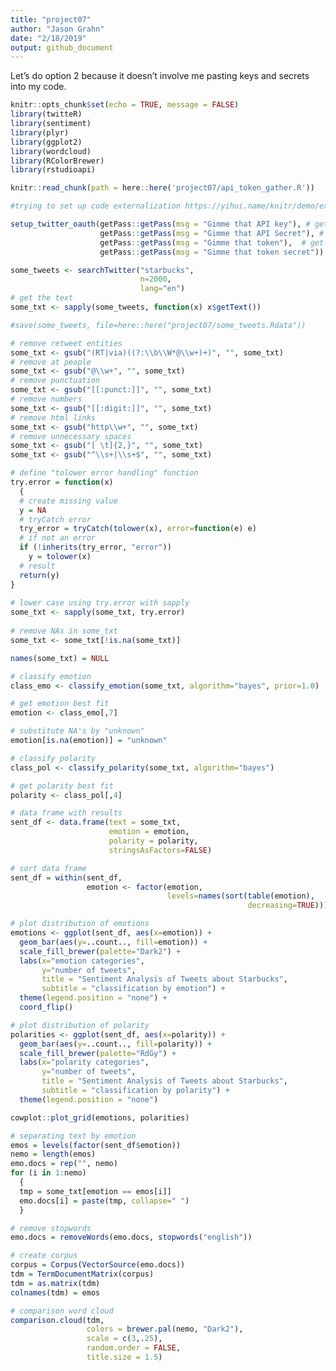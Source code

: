 ```yaml
---
title: "project07"
author: "Jason Grahn"
date: "2/18/2019"
output: github_document
---
```


Let's do option 2 because it doesn't involve me pasting keys and secrets into my code. 
```r
knitr::opts_chunk$set(echo = TRUE, message = FALSE)
library(twitteR)
library(sentiment)
library(plyr)
library(ggplot2)
library(wordcloud)
library(RColorBrewer)
library(rstudioapi)

knitr::read_chunk(path = here::here('project07/api_token_gather.R'))
```

```r
#trying to set up code externalization https://yihui.name/knitr/demo/externalization/
```


```r
setup_twitter_oauth(getPass::getPass(msg = "Gimme that API key"), # get api key 
                    getPass::getPass(msg = "Gimme that API Secret"), # get api secret
                    getPass::getPass(msg = "Gimme that token"),  # get api token
                    getPass::getPass(msg = "Gimme that token secret")) # get token secret
```

```r
some_tweets <- searchTwitter("starbucks", 
                             n=2000, 
                             lang="en")
# get the text
some_txt <- sapply(some_tweets, function(x) x$getText())
```

```r
#save(some_tweets, file=here::here("project07/some_tweets.Rdata"))
```


```r
# remove retweet entities
some_txt <- gsub("(RT|via)((?:\\b\\W*@\\w+)+)", "", some_txt)
# remove at people
some_txt <- gsub("@\\w+", "", some_txt)
# remove punctuation
some_txt <- gsub("[[:punct:]]", "", some_txt)
# remove numbers
some_txt <- gsub("[[:digit:]]", "", some_txt)
# remove html links
some_txt <- gsub("http\\w+", "", some_txt)
# remove unnecessary spaces
some_txt <- gsub("[ \t]{2,}", "", some_txt)
some_txt <- gsub("^\\s+|\\s+$", "", some_txt)
```

```r
# define "tolower error handling" function
try.error = function(x)
  {
  # create missing value
  y = NA
  # tryCatch error
  try_error = tryCatch(tolower(x), error=function(e) e)
  # if not an error
  if (!inherits(try_error, "error"))
    y = tolower(x)
  # result
  return(y)
}
  
# lower case using try.error with sapply
some_txt <- sapply(some_txt, try.error)
  
# remove NAs in some_txt
some_txt <- some_txt[!is.na(some_txt)]

names(some_txt) = NULL
```


```r
# classify emotion
class_emo <- classify_emotion(some_txt, algorithm="bayes", prior=1.0)

# get emotion best fit
emotion <- class_emo[,7]

# substitute NA's by "unknown"
emotion[is.na(emotion)] = "unknown"

# classify polarity
class_pol <- classify_polarity(some_txt, algorithm="bayes")

# get polarity best fit
polarity <- class_pol[,4]
```

```r
# data frame with results
sent_df <- data.frame(text = some_txt, 
                      emotion = emotion,
                      polarity = polarity, 
                      stringsAsFactors=FALSE)

# sort data frame
sent_df = within(sent_df,
                 emotion <- factor(emotion, 
                                   levels=names(sort(table(emotion),
                                                     decreasing=TRUE))))
```

```r
# plot distribution of emotions
emotions <- ggplot(sent_df, aes(x=emotion)) +
  geom_bar(aes(y=..count.., fill=emotion)) +
  scale_fill_brewer(palette="Dark2") +
  labs(x="emotion categories", 
       y="number of tweets",
       title = "Sentiment Analysis of Tweets about Starbucks",
       subtitle = "classification by emotion") +
  theme(legend.position = "none") +
  coord_flip()

# plot distribution of polarity
polarities <- ggplot(sent_df, aes(x=polarity)) +
  geom_bar(aes(y=..count.., fill=polarity)) +
  scale_fill_brewer(palette="RdGy") +
  labs(x="polarity categories", 
       y="number of tweets",
       title = "Sentiment Analysis of Tweets about Starbucks",
       subtitle = "classification by polarity") +
  theme(legend.position = "none")

cowplot::plot_grid(emotions, polarities)
```

```r
# separating text by emotion
emos = levels(factor(sent_df$emotion))
nemo = length(emos)
emo.docs = rep("", nemo)
for (i in 1:nemo)
  {
  tmp = some_txt[emotion == emos[i]]
  emo.docs[i] = paste(tmp, collapse=" ")
  }

# remove stopwords
emo.docs = removeWords(emo.docs, stopwords("english"))

# create corpus
corpus = Corpus(VectorSource(emo.docs))
tdm = TermDocumentMatrix(corpus)
tdm = as.matrix(tdm)
colnames(tdm) = emos
```

```r
# comparison word cloud
comparison.cloud(tdm, 
                 colors = brewer.pal(nemo, "Dark2"),
                 scale = c(3,.25), 
                 random.order = FALSE, 
                 title.size = 1.5)
```



